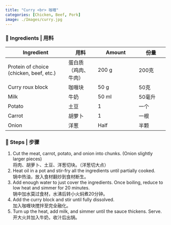 ```yaml
---
title: "Curry <br> 咖喱"
categories: [Chicken, Beef, Pork]
image: ./Images/curry.jpg
---
```


### 🥣 Ingredients | 用料

| Ingredient | 用料 | Amount | 份量 |
|------------|------|--------|------|
| Protein of choice (chicken, beef, etc.) | 蛋白质（鸡肉、牛肉） | 200 g | 200克 |
| Curry roux block | 咖喱块 | 50 g | 50克 |
| Milk | 牛奶 | 50 ml | 50毫升 |
| Potato | 土豆 | 1  | 一个 |
| Carrot | 胡萝卜 | 1  | 一根 |
| Onion | 洋葱 | Half | 半颗 |

### 🍴 Steps | 步骤
1. Cut the meat, carrot, potato, and onion into chunks. (Onion slightly larger pieces)  
 将肉、胡萝卜、土豆、洋葱切块。（洋葱切大点）
2. Heat oil in a pot and stir-fry all the ingredients until partially cooked.  
 锅中热油，放入食材翻炒到食材断生。
3. Add enough water to just cover the ingredients. Once boiling, reduce to low heat and simmer for 20 minutes.  
 锅中加水莫过食材，水沸后转小火焖煮20分钟。
4. Add the curry block and stir until fully dissolved.  
 加入咖喱块搅拌至完全融化。
5. Turn up the heat, add milk, and simmer until the sauce thickens. Serve.  
 开大火并加入牛奶，收汁后出锅。